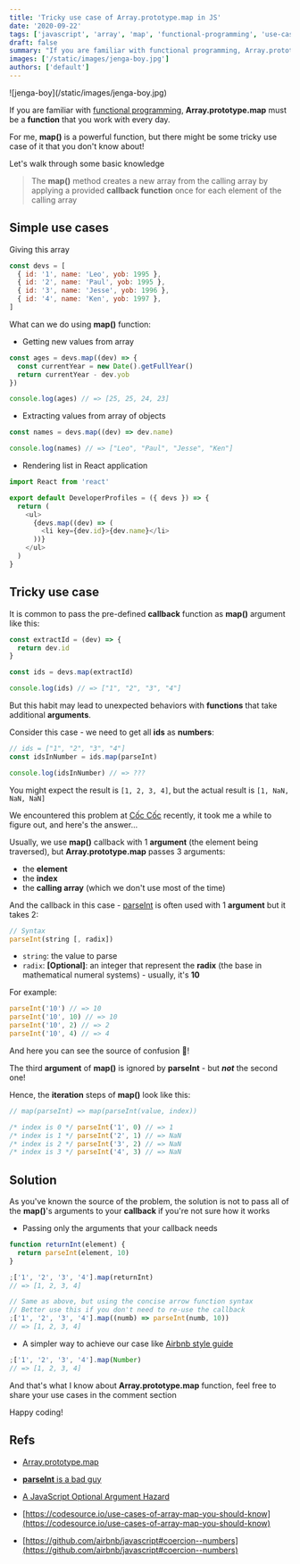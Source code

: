 ```yaml
---
title: 'Tricky use case of Array.prototype.map in JS'
date: '2020-09-22'
tags: ['javascript', 'array', 'map', 'functional-programming', 'use-cases']
draft: false
summary: "If you are familiar with functional programming, Array.prototype.map must be a function that you work with every day. We encountered a tricky use case of it at Cốc Cốc recently, it took me a while to figure out, and here's the answer..."
images: ['/static/images/jenga-boy.jpg']
authors: ['default']
---
```



<UnsplashLicense photoURL="https://unsplash.com/photos/geNNFqfvw48" author="Michał Parzuchowski" />
![jenga-boy](/static/images/jenga-boy.jpg)

If you are familiar with [functional programming](https://en.wikipedia.org/wiki/Functional_programming), **Array.prototype.map** must be a **function** that you work with every day.

For me, **map()** is a powerful function, but there might be some tricky use case of it that you don't know about!

Let's walk through some basic knowledge

> The **map()** method creates a new array from the calling array by applying a provided **callback function** once for each element of the calling array

## Simple use cases

Giving this array

```js
const devs = [
  { id: '1', name: 'Leo', yob: 1995 },
  { id: '2', name: 'Paul', yob: 1995 },
  { id: '3', name: 'Jesse', yob: 1996 },
  { id: '4', name: 'Ken', yob: 1997 },
]
```

What can we do using **map()** function:

- Getting new values from array

```js
const ages = devs.map((dev) => {
  const currentYear = new Date().getFullYear()
  return currentYear - dev.yob
})

console.log(ages) // => [25, 25, 24, 23]
```

- Extracting values from array of objects

```js
const names = devs.map((dev) => dev.name)

console.log(names) // => ["Leo", "Paul", "Jesse", "Ken"]
```

- Rendering list in React application

```js
import React from 'react'

export default DeveloperProfiles = ({ devs }) => {
  return (
    <ul>
      {devs.map((dev) => (
        <li key={dev.id}>{dev.name}</li>
      ))}
    </ul>
  )
}
```

## Tricky use case

It is common to pass the pre-defined **callback** function as **map()** argument like this:

```js
const extractId = (dev) => {
  return dev.id
}

const ids = devs.map(extractId)

console.log(ids) // => ["1", "2", "3", "4"]
```

But this habit may lead to unexpected behaviors with **functions** that take additional **arguments**.

Consider this case - we need to get all **ids** as **numbers**:

```js
// ids = ["1", "2", "3", "4"]
const idsInNumber = ids.map(parseInt)

console.log(idsInNumber) // => ???
```

You might expect the result is `[1, 2, 3, 4]`, but the actual result is `[1, NaN, NaN, NaN]` <Twemoji emoji="astonished-face" />

We encountered this problem at [Cốc Cốc](https://coccoc.com/) recently, it took me a while to figure out, and here's the answer...

Usually, we use **map()** callback with 1 **argument** (the element being traversed), but **Array.prototype.map** passes 3 arguments:

- the **element**
- the **index**
- the **calling array** (which we don't use most of the time)

And the callback in this case - [parseInt](https://developer.mozilla.org/en-US/docs/Web/JavaScript/Reference/Global_Objects/parseInt) is often used with 1 **argument** but it takes 2:

```js
// Syntax
parseInt(string [, radix])
```

- `string`: the value to parse
- `radix`: **[Optional]**: an integer that represent the **radix** (the base in mathematical numeral systems) - usually, it's **10**

For example:

```js
parseInt('10') // => 10
parseInt('10', 10) // => 10
parseInt('10', 2) // => 2
parseInt('10', 4) // => 4
```

And here you can see the source of confusion 👀!

The third **argument** of **map()** is ignored by **parseInt** - but **_not_** the second one!

Hence, the **iteration** steps of **map()** look like this:

```js
// map(parseInt) => map(parseInt(value, index))

/* index is 0 */ parseInt('1', 0) // => 1
/* index is 1 */ parseInt('2', 1) // => NaN
/* index is 2 */ parseInt('3', 2) // => NaN
/* index is 3 */ parseInt('4', 3) // => NaN
```

## Solution

As you've known the source of the problem, the solution is not to pass all of the **map()**'s arguments to your **callback** if you're not sure how it works

- Passing only the arguments that your callback needs

```js
function returnInt(element) {
  return parseInt(element, 10)
}

;['1', '2', '3', '4'].map(returnInt)
// => [1, 2, 3, 4]

// Same as above, but using the concise arrow function syntax
// Better use this if you don't need to re-use the callback
;['1', '2', '3', '4'].map((numb) => parseInt(numb, 10))
// => [1, 2, 3, 4]
```

- A simpler way to achieve our case like [Airbnb style guide](https://github.com/airbnb/javascript#coercion--numbers)

```js
;['1', '2', '3', '4'].map(Number)
// => [1, 2, 3, 4]
```

And that's what I know about **Array.prototype.map** function, feel free to share your use cases in the comment section <Twemoji emoji="backhand-index-pointing-down" />

Happy coding!

## Refs

- [Array.prototype.map](https://developer.mozilla.org/en-US/docs/Web/JavaScript/Reference/Global_Objects/Array/map)

- [**parseInt** is a bad guy](https://github.com/denysdovhan/wtfjs#parseint-is-a-bad-guy)

- [A JavaScript Optional Argument Hazard](http://www.wirfs-brock.com/allen/posts/166)

- [https://codesource.io/use-cases-of-array-map-you-should-know](https://codesource.io/use-cases-of-array-map-you-should-know)

- [https://github.com/airbnb/javascript#coercion--numbers](https://github.com/airbnb/javascript#coercion--numbers)
